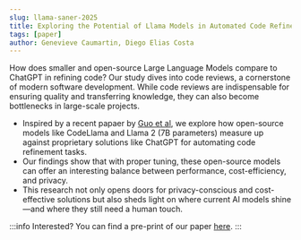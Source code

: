 ```yaml
---
slug: llama-saner-2025
title: Exploring the Potential of Llama Models in Automated Code Refinement
tags: [paper]
author: Genevieve Caumartin, Diego Elias Costa
---
```


How does smaller and open-source Large Language Models compare to ChatGPT in refining code?
Our study dives into code reviews, a cornerstone of modern software development. While code reviews are indispensable for ensuring quality and transferring knowledge, they can also become bottlenecks in large-scale projects.
- Inspired by a recent papaer by [Guo et al](https://arxiv.org/abs/2309.08221), we explore how open-source models like CodeLlama and Llama 2 (7B parameters) measure up against proprietary solutions like ChatGPT for automating code refinement tasks. 
- Our findings show that with proper tuning, these open-source models can offer an interesting balance between performance, cost-efficiency, and privacy.
- This research not only opens doors for privacy-conscious and cost-effective solutions but also sheds light on where current AI models shine—and where they still need a human touch.

:::info
Interested? You can find a pre-print of our paper [here](https://arxiv.org/abs/2412.02789). 
:::
